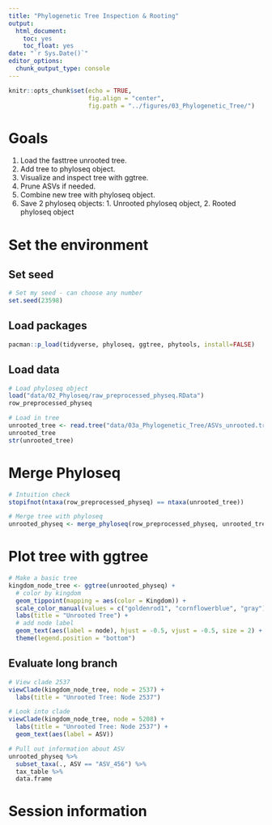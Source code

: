 ```yaml
---
title: "Phylogenetic Tree Inspection & Rooting"
output: 
  html_document:
    toc: yes
    toc_float: yes
date: "`r Sys.Date()`"
editor_options: 
  chunk_output_type: console
---
```


```r
knitr::opts_chunk$set(echo = TRUE, 
                      fig.align = "center", 
                      fig.path = "../figures/03_Phylogenetic_Tree/")

```

# Goals

1. Load the fasttree unrooted tree.
2. Add tree to phyloseq object.
3. Visualize and inspect tree with ggtree.
4. Prune ASVs if needed.
5. Combine new tree with phyloseq object.
6. Save 2 phyloseq objects: 1. Unrooted phyloseq object, 2. Rooted phyloseq object

# Set the environment
## Set seed
```r
# Set my seed - can choose any number
set.seed(23598)
```

## Load packages
```r
pacman::p_load(tidyverse, phyloseq, ggtree, phytools, install=FALSE)
```

## Load data
```r
# Load phyloseq object
load("data/02_Phyloseq/raw_preprocessed_physeq.RData")
row_preprocessed_physeq

# Load in tree
unrooted_tree <- read.tree("data/03a_Phylogenetic_Tree/ASVs_unrooted.tree")
unrooted_tree
str(unrooted_tree)
```

# Merge Phyloseq
```r
# Intuition check
stopifnot(ntaxa(row_preprocessed_physeq) == ntaxa(unrooted_tree)) 

# Merge tree with phyloseq
unrooted_physeq <- merge_phyloseq(row_preprocessed_physeq, unrooted_tree)
```

# Plot tree with ggtree
```r
# Make a basic tree
kingdom_node_tree <- ggtree(unrooted_physeq) + 
  # color by kingdom
  geom_tippoint(mapping = aes(color = Kingdom)) +
  scale_color_manual(values = c("goldenrod1", "cornflowerblue", "gray")) +
  labs(title = "Unrooted Tree") +
  # add node label
  geom_text(aes(label = node), hjust = -0.5, vjust = -0.5, size = 2) +
  theme(legend.position = "bottom") 
```

## Evaluate long branch
```r
# View clade 2537
viewClade(kingdom_node_tree, node = 2537) +
  labs(title = "Unrooted Tree: Node 2537") 

# Look into clade
viewClade(kingdom_node_tree, node = 5208) +
  labs(title = "Unrooted Tree: Node 2537") + 
  geom_text(aes(label = ASV))

# Pull out information about ASV
unrooted_physeq %>%
  subset_taxa(., ASV == "ASV_456") %>%
  tax_table %>%
  data.frame

```


# Session information

